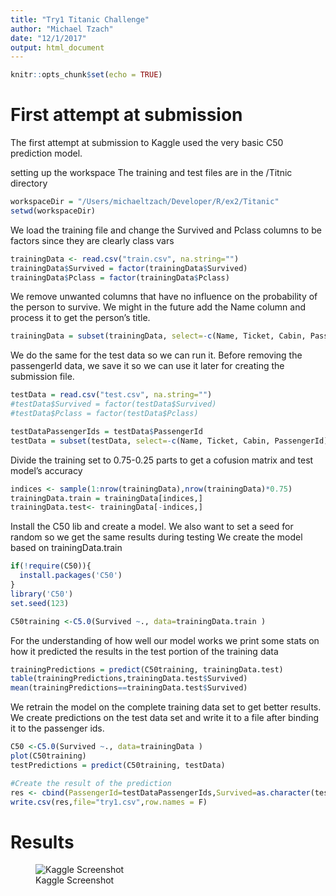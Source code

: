 ```yaml
---
title: "Try1 Titanic Challenge"
author: "Michael Tzach"
date: "12/1/2017"
output: html_document
---
```


```r
knitr::opts_chunk$set(echo = TRUE)
```

# First attempt at submission
The first attempt at submission to Kaggle used the very basic C50 prediction model.

setting up the workspace
The training and test files are in the /Titnic directory
```r
workspaceDir = "/Users/michaeltzach/Developer/R/ex2/Titanic"
setwd(workspaceDir)
```


We load the training file and change the Survived and Pclass columns to be factors since they are clearly class vars
```r
trainingData <- read.csv("train.csv", na.string="")
trainingData$Survived = factor(trainingData$Survived)
trainingData$Pclass = factor(trainingData$Pclass)
```

We remove unwanted columns that have no influence on the probability of the person to survive.
We might in the future add the Name column and process it to get the person's title.
```r
trainingData = subset(trainingData, select=-c(Name, Ticket, Cabin, PassengerId))
```

We do the same for the test data so we can run it.
Before removing the passengerId data, we save it so we can use it later for creating the submission file.
```r
testData = read.csv("test.csv", na.string="")
#testData$Survived = factor(testData$Survived)
#testData$Pclass = factor(testData$Pclass)

testDataPassengerIds = testData$PassengerId
testData = subset(testData, select=-c(Name, Ticket, Cabin, PassengerId))
```

Divide the training set to 0.75-0.25 parts to get a cofusion matrix and test model's accuracy
```r
indices <- sample(1:nrow(trainingData),nrow(trainingData)*0.75)
trainingData.train = trainingData[indices,]
trainingData.test<- trainingData[-indices,]
```

Install the C50 lib and create a model. We also want to set a seed for random so we get the same results during testing
We create the model based on trainingData.train
```r
if(!require(C50)){
  install.packages('C50')
}
library('C50')
set.seed(123)

C50training <-C5.0(Survived ~., data=trainingData.train )
```

For the understanding of how well our model works we print some stats on how it predicted the results in the test portion of the training data
```r
trainingPredictions = predict(C50training, trainingData.test)
table(trainingPredictions,trainingData.test$Survived)
mean(trainingPredictions==trainingData.test$Survived)
```

We retrain the model on the complete training data set to get better results.
We create predictions on the test data set and write it to a file after binding it to the passenger ids.
```r
C50 <-C5.0(Survived ~., data=trainingData )
plot(C50training)
testPredictions = predict(C50training, testData)

#Create the result of the prediction
res <- cbind(PassengerId=testDataPassengerIds,Survived=as.character(testPredictions))
write.csv(res,file="try1.csv",row.names = F)
```

# Results

![Kaggle Screenshot](https://github.com/MichaelTzach/ex2/blob/master/try1/KaggleScreenshot.png?raw=true "Screenshot")